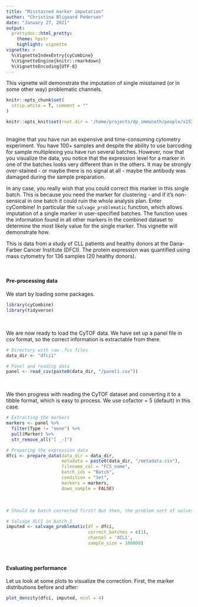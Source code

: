 ```yaml
---
title: "Misstained marker imputation"
author: "Christina Bligaard Pedersen"
date: "January 27, 2021"
output: 
  prettydoc::html_pretty:
    theme: hpstr
    highlight: vignette
vignette: >
  %\VignetteIndexEntry{cyCombine}
  %\VignetteEngine{knitr::rmarkdown}
  %\VignetteEncoding{UTF-8}
---
```


This vignette will demonstrate the imputation of single misstained (or in some other way) problematic channels.


```r
knitr::opts_chunk$set(
  strip.white = T, comment = ""
)

knitr::opts_knit$set(root.dir = '/home/projects/dp_immunoth/people/s153398/cyCombine/_data/')

```


<br>
Imagine that you have run an expensive and time-consuming cytometry experiment. You have 100+ samples and despite the ability to use barcoding for sample multiplexing you have run several batches. However, now that you visualize the data, you notice that the expression level for a marker in one of the batches looks very different than in the others. It may be strongly over-stained - or maybe there is no signal at all - maybe the antibody was damaged during the sample preparation. 


In any case, you really wish that you could correct this marker in this single batch. This is because you need the marker for clustering - and if it's non-sensical in one batch it could ruin the whole analysis plan. Enter cyCombine! In particular the `salvage_problematic` function, which allows imputation of a single marker in user-specified batches. The function uses the information found in all other markers in the combined dataset to determine the most likely value for the single marker. This vignette will demonstrate how.


This is data from a study of CLL patients and healthy donors at the Dana-Farber Cancer Institute (DFCI). The protein expression was quantified using mass cytometry for 136 samples (20 healthy donors). 


<br>

#### Pre-processing data

We start by loading some packages.

```r
library(cyCombine)
library(tidyverse)

```


<br>

We are now ready to load the CyTOF data. We have set up a panel file in csv format, so the correct information is extractable from there.

```r
# Directory with raw .fcs files
data_dir <- "dfci1"

# Panel and reading data
panel <- read_csv(paste0(data_dir, "/panel1.csv"))

```

<br>

We then progress with reading the CyTOF dataset and converting it to a tibble format, which is easy to process. We use cofactor = 5 (default) in this case.


```r
# Extracting the markers
markers <- panel %>%
  filter(Type != "none") %>%
  pull(Marker) %>%
  str_remove_all("[ _-]")

# Preparing the expression data
dfci <- prepare_data(data_dir = data_dir,
                     metadata = paste0(data_dir, "/metadata.csv"),
                     filename_col = "FCS_name",
                     batch_ids = "Batch",
                     condition = "Set",
                     markers = markers,
                     down_sample = FALSE)

```

<br>

```r
# Should be batch corrected first? But then, the problem sort of solves itself.

# Salvage XLC1 in batch 1
imputed <- salvage_problematic(df = dfci,
                               correct_batches = c(1), 
                               channel = 'XCL1', 
                               sample_size = 100000)
```


<br>

#### Evaluating performance

Let us look at some plots to visualize the correction. First, the marker distributions before and after:

```r
plot_density(dfci, imputed, ncol = 4)

```


<br>